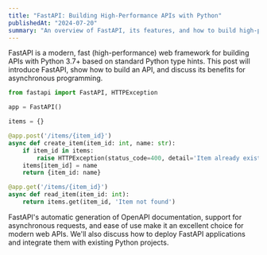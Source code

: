 ```yaml
---
title: "FastAPI: Building High-Performance APIs with Python"
publishedAt: "2024-07-20"
summary: "An overview of FastAPI, its features, and how to build high-performance, asynchronous APIs."
---
```


FastAPI is a modern, fast (high-performance) web framework for building APIs with Python 3.7+ based on standard Python type hints. This post will introduce FastAPI, show how to build an API, and discuss its benefits for asynchronous programming.

```python
from fastapi import FastAPI, HTTPException

app = FastAPI()

items = {}

@app.post('/items/{item_id}')
async def create_item(item_id: int, name: str):
    if item_id in items:
        raise HTTPException(status_code=400, detail='Item already exists')
    items[item_id] = name
    return {item_id: name}

@app.get('/items/{item_id}')
async def read_item(item_id: int):
    return items.get(item_id, 'Item not found')
```

FastAPI's automatic generation of OpenAPI documentation, support for asynchronous requests, and ease of use make it an excellent choice for modern web APIs. We'll also discuss how to deploy FastAPI applications and integrate them with existing Python projects.
